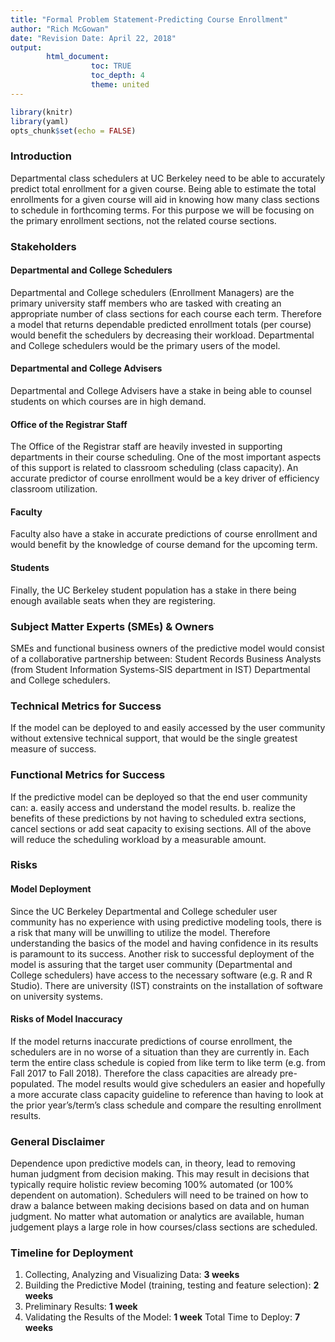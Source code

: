 ```yaml
---
title: "Formal Problem Statement-Predicting Course Enrollment"
author: "Rich McGowan"
date: "Revision Date: April 22, 2018"
output: 
        html_document:
                  toc: TRUE
                  toc_depth: 4 
                  theme: united
---
```

```r
library(knitr)
library(yaml)
opts_chunk$set(echo = FALSE)
```

### **Introduction**
Departmental class schedulers at UC Berkeley need to be able to accurately predict total enrollment for a given course.  Being able to estimate the total enrollments for a given course will aid in knowing how many class sections to schedule in forthcoming terms.  For this purpose we will be focusing on the primary enrollment sections, not the related course sections.

### **Stakeholders**

#### Departmental and College Schedulers
Departmental and College schedulers (Enrollment Managers) are the primary university staff members who are tasked with creating an appropriate number of class sections for each course each term.  Therefore a model that returns dependable predicted enrollment totals (per course) would benefit the schedulers by decreasing their workload.  Departmental and College schedulers would be the primary users of the model.  

#### Departmental and College Advisers
Departmental and College Advisers have a stake in being able to counsel students on which courses are in high demand. 

#### Office of the Registrar Staff
The Office of the Registrar staff are heavily invested in supporting departments in their course scheduling.  One of the most important aspects of this support is related to classroom scheduling (class capacity). An accurate predictor of course enrollment would be a key driver of efficiency classroom utilization.  

#### Faculty
Faculty also have a stake in accurate predictions of course enrollment and would benefit by the knowledge of course demand for the upcoming term. 

#### Students
Finally, the UC Berkeley student population has a stake in there being enough available seats when they are registering.

### **Subject Matter Experts (SMEs) & Owners**
SMEs and functional business owners of the predictive model would consist of a collaborative partnership between:
Student Records Business Analysts (from Student Information Systems-SIS department in IST) 
Departmental and College schedulers.

### **Technical Metrics for Success**
If the model can be deployed to and easily accessed by the user community without extensive technical support, that would be the single greatest measure of success.  

### **Functional Metrics for Success**
If the predictive model can be deployed so that the end user community can: a. easily access and understand the model results. b. realize the benefits of these predictions by not having to scheduled extra sections, cancel sections or add seat capacity to exising sections.  All of the above will reduce the scheduling workload by a measurable amount.

### **Risks** 

#### Model Deployment
Since the UC Berkeley Departmental and College scheduler user community has no experience with using predictive modeling tools, there is a risk that many will be unwilling to utilize the model. Therefore understanding the basics of the model and having confidence in its results is paramount to its success. Another risk to successful deployment of the model is assuring that the target user community (Departmental and College schedulers) have access to the necessary software (e.g. R and R Studio). There are university (IST) constraints on the installation of software on university systems.

#### Risks of Model Inaccuracy
If the model returns inaccurate predictions of course enrollment, the schedulers are in no worse of a situation than they are currently in.  Each term the entire class schedule is copied from like term to like term (e.g. from Fall 2017 to Fall 2018).  Therefore the class capacities are already pre-populated.  The model results would give schedulers an easier and hopefully a more accurate class capacity guideline to reference than having to look at the prior year's/term's class schedule and compare the resulting enrollment results.  

### **General Disclaimer**
Dependence upon predictive models can, in theory, lead to removing human judgment from decision making. This may result in decisions that typically require holistic review becoming 100% automated (or 100% dependent on automation).  Schedulers will need to be trained on how to draw a balance between making decisions based on data and on human judgment.  No matter what automation or analytics are available, human judgement plays a large role in how courses/class sections are scheduled.

### **Timeline for Deployment**
1. Collecting, Analyzing and Visualizing Data: **3 weeks**
2. Building the Predictive Model (training, testing and feature selection): **2 weeks**
3. Preliminary Results: **1 week**
4. Validating the Results of the Model: **1 week**
Total Time to Deploy: **7 weeks**
